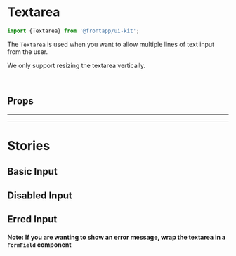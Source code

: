
<Meta title="Elements/Textarea" of={Textarea} />

# Textarea

<Canvas>
  <Story id="elements-textarea--basic" />
</Canvas>

```typescript
import {Textarea} from '@frontapp/ui-kit';
```

The `Textarea` is used when you want to allow multiple lines of text input from the user.

We only support resizing the textarea vertically.

<br />

## Props

<ArgsTable of={Textarea} />

<hr />
<hr />

# Stories

## Basic Input

<Canvas>
  <Story id="elements-textarea--basic" />
</Canvas>

## Disabled Input

<Canvas>
  <Story id="elements-textarea--disabled" />
</Canvas>

## Erred Input

<Canvas>
  <Story id="elements-textarea--erred" />
</Canvas>

#### Note: If you are wanting to show an error message, wrap the textarea in a `FormField` component
